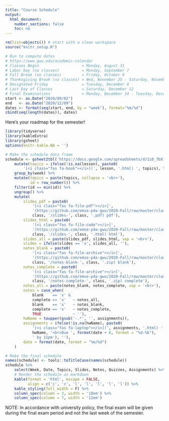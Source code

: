 ```yaml
---
title: "Course Schedule"
output:
  html_document:
    number_sections: false
    toc: no
---
```


```r
rm(list=objects()) # start with a clean workspace
source("knitr_setup.R")
```

```r
# Run to compute dates
# https://www.gwu.edu/academic-calendar
# Classes Begin                   = Monday, August 31
# Labor Day (no classes)          = Monday, September 7
# Fall Break (no classes)         = Friday, October 9
# Thanksgiving Break (no classes) = Wed, November 25 - Saturday, November 28
# Designated Friday               = Tuesday, December 8
# Last Day of Classes             = Saturday, December 12
# Final Examinations              = Monday, December 14 - Tuesday, December 22
start <- as.Date("2020/09/02")
end   <- as.Date("2020/12/09")
dates <- format(seq(start, end, by = "week"), format="%m/%d")
cbind(seq(length(dates)), dates)
```

Here's your roadmap for the semester!

```r
library(tidyverse)
library(kableExtra)
library(gsheet)
options(knitr.kable.NA = '')

# Make the schedule data frame
schedule <- gsheet2tbl('https://docs.google.com/spreadsheets/d/1i0_7bX1rzy9YC7sSNEDmqgwzQW_VC5DVqr0yqPVpoIQ/edit?usp=sharing') %>% 
    mutate(topics = ifelse(!is.na(lesson), paste0(
        '[<i class="fas fa-book"></i>](', lesson, '.html) ', topics), topics)) %>% 
    group_by(week) %>% 
    mutate(topics = paste(topics, collapse = '<br>'), 
           id = row_number()) %>% 
    filter(id == min(id)) %>% 
    ungroup() %>% 
    mutate(
        slides_pdf = paste0(
            '[<i class="fas fa-file-pdf"></i>]',
            '(https://github.com/emse-p4a-gwu/2020-Fall/raw/master/classNotes/',
            class, '/slides-', class, '.pdf) pdf'),
        slides_html = paste0(
            '[<i class="fas fa-file-code"></i>]',
            '(https://github.com/emse-p4a-gwu/2020-Fall/raw/master/classNotes/',
            class, '/slides-', class, '.html) html'), 
        slides_all = paste(slides_pdf, slides_html, sep = '<br>'),
        slides = ifelse(slides == 'x', slides_all, ''),
        notes_blank = paste0(
            '[<i class="fas fa-file-archive"></i>]',
            '(https://github.com/emse-p4a-gwu/2020-Fall/raw/master/classNotes/',
            class, '/notes-blank-', class, '.zip) blank'),
        notes_complete = paste0(
            '[<i class="fas fa-file-archive"></i>]',
            '(https://github.com/emse-p4a-gwu/2020-Fall/raw/master/classNotes/',
            class, '/notes-complete-', class, '.zip) complete'),
        notes_all = paste(notes_blank, notes_complete, sep = '<br>'),
        notes = case_when(
            blank    == 'x' & 
            complete == 'x'   ~ notes_all, 
            blank    == 'x'   ~ notes_blank, 
            complete == 'x'   ~ notes_complete, 
            TRUE              ~ ''),
        hwName = toupper(gsub('-.*', '', assignments)),
        assignments = ifelse(!is.na(hwName), paste0(
            '[<i class="fas fa-laptop"></i>](', assignments, '.html) ',
            hwName, '<br>Due ', format(date + 6, format = "%d-%b"), 
            ' by 11pm'), ''), 
        date = format(date, format = "%m/%d")
    )

# Make the final schedule
names(schedule) <- tools::toTitleCase(names(schedule))
schedule %>% 
    select(Week, Date, Topics, Slides, Notes, Quizzes, Assignments) %>% 
    # Render the schedule as markdown
    kable(format = 'html', escape = FALSE, 
          align = c('c', 'c', 'l', 'l', 'l', 'l', 'l')) %>% 
    kable_styling(full_width = F) %>% 
    column_spec(column = 3, width = '18em') %>% 
    column_spec(column = 7, width = '12em')
```
NOTE: In accordance with university policy, the final exam will be given during the final exam period and not the last week of the semester.



